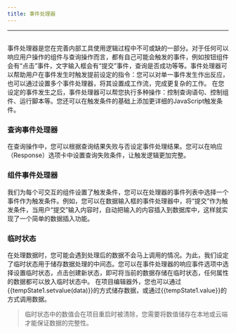 ```yaml
---
title: 事件处理器
---
```

---

## <Heading hidden>事件处理器</Heading>

事件处理器是您在完善内部工具使用逻辑过程中不可或缺的一部分。对于任何可以响应用户操作的组件与查询操作而言，都有自己可能会触发的事件，例如按钮组件会有“点击”事件，文字输入框会有“提交”事件，查询是否成功等等。事件处理器可以帮助用户在事件发生时触发提前设定的指令：您可以对单一事件发生作出反应，也可以通过设置多个事件处理器，将其设置成工作流，完成更复杂的工作。
在您设定的事件发生之后，事件处理器可以帮您执行多种操作：控制查询语句、控制组件、运行脚本等。您还可以在触发条件的基础上添加更详细的JavaScript触发条件。

[//]: # ([Image])

### 查询事件处理器
在查询操作中，您可以根据查询结果失败与否设定事件处理结果。您可以在响应（Response）选项卡中设置查询失败条件，让触发逻辑更加完整。

[//]: # ([Image])

### 组件事件处理器
我们为每个可交互的组件设置了触发条件，您可以在处理器的事件列表中选择一个事件作为触发条件。例如，您可以在数据输入框的事件处理器中，将“提交”作为触发条件，当用户“提交”输入内容时，自动把输入的内容插入到数据库中，这样就实现了一个简单的数据插入功能。

[//]: # ([Image])

### 临时状态
在处理数据时，您可能会遇到处理后的数据不会马上调用的情况。为此，我们设定了临时状态用于储存数据处理的中间态。您可以在事件处理器的响应事件选项中选择设置临时状态，点击创建新状态，即可将当前的数据存储在临时状态，任何属性的数据都可以放入临时状态中。
在项目编辑器外，您也可以通过{{tempState1.setvalue(data)}}的方式储存数据，或通过{{tempState1.value}}的方式调用数据。

>临时状态中的数值会在项目重启时被清除，您需要将数值储存在本地或云端才能保证数据的完整性。
